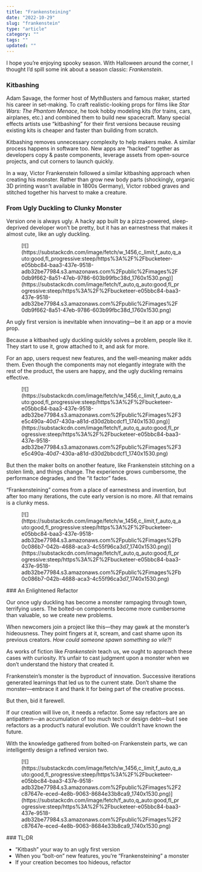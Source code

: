 ```yaml
---
title: "Frankensteining"
date: "2022-10-29"
slug: "frankenstein"
type: "article"
category: ""
tags: ""
updated: ""
---
```


I hope you’re enjoying spooky season. With Halloween around the corner, I thought I’d spill some ink about a season classic: *Frankenstein*.

### Kitbashing

Adam Savage, the former host of MythBusters and famous maker, started his career in set-making. To craft realistic-looking props for films like *Star Wars: The Phantom Menace*, he took hobby modeling kits (for trains, cars, airplanes, etc.) and combined them to build new spacecraft. Many special effects artists use “kitbashing” for their first versions because reusing existing kits is cheaper and faster than building from scratch.

Kitbashing removes unnecessary complexity to help makers make. A similar process happens in software too. New apps are “hacked” together as developers copy &amp; paste components, leverage assets from open-source projects, and cut corners to launch quickly.

In a way, Victor Frankenstein followed a similar kitbashing approach when creating his monster. Rather than grow new body parts (shockingly, organic 3D printing wasn’t available in 1800s Germany), Victor robbed graves and stitched together his harvest to make a creature.

### From Ugly Duckling to Clunky Monster

Version one is always ugly. A hacky app built by a pizza-powered, sleep-deprived developer won’t be pretty, but it has an earnestness that makes it almost cute, like an ugly duckling.

<figure class="wp-block-image">[![](https://substackcdn.com/image/fetch/w_1456,c_limit,f_auto,q_auto:good,fl_progressive:steep/https%3A%2F%2Fbucketeer-e05bbc84-baa3-437e-9518-adb32be77984.s3.amazonaws.com%2Fpublic%2Fimages%2F0db9f662-8a51-47eb-9786-603b99fbc38d_1760x1530.png)](https://substackcdn.com/image/fetch/f_auto,q_auto:good,fl_progressive:steep/https%3A%2F%2Fbucketeer-e05bbc84-baa3-437e-9518-adb32be77984.s3.amazonaws.com%2Fpublic%2Fimages%2F0db9f662-8a51-47eb-9786-603b99fbc38d_1760x1530.png)</figure>An ugly first version is inevitable when innovating—be it an app or a movie prop.

Because a kitbashed ugly duckling quickly solves a problem, people like it. They start to use it, grow attached to it, and ask for more.

For an app, users request new features, and the well-meaning maker adds them. Even though the components may not elegantly integrate with the rest of the product, the users are happy, and the ugly duckling remains effective.

<figure class="wp-block-image">[![](https://substackcdn.com/image/fetch/w_1456,c_limit,f_auto,q_auto:good,fl_progressive:steep/https%3A%2F%2Fbucketeer-e05bbc84-baa3-437e-9518-adb32be77984.s3.amazonaws.com%2Fpublic%2Fimages%2F3e5c490a-40d7-430a-a81d-d30d2bbcdcf1_1740x1530.png)](https://substackcdn.com/image/fetch/f_auto,q_auto:good,fl_progressive:steep/https%3A%2F%2Fbucketeer-e05bbc84-baa3-437e-9518-adb32be77984.s3.amazonaws.com%2Fpublic%2Fimages%2F3e5c490a-40d7-430a-a81d-d30d2bbcdcf1_1740x1530.png)</figure>But then the maker bolts on another feature, like Frankenstein stitching on a stolen limb, and things change. The experience grows cumbersome, the performance degrades, and the “it factor” fades.

“Frankensteining” comes from a place of earnestness and invention, but after too many iterations, the cute early version is no more. All that remains is a clunky mess.

<figure class="wp-block-image">[![](https://substackcdn.com/image/fetch/w_1456,c_limit,f_auto,q_auto:good,fl_progressive:steep/https%3A%2F%2Fbucketeer-e05bbc84-baa3-437e-9518-adb32be77984.s3.amazonaws.com%2Fpublic%2Fimages%2Fb0c086b7-042b-4688-aca3-4c55f96ca3d7_1740x1530.png)](https://substackcdn.com/image/fetch/f_auto,q_auto:good,fl_progressive:steep/https%3A%2F%2Fbucketeer-e05bbc84-baa3-437e-9518-adb32be77984.s3.amazonaws.com%2Fpublic%2Fimages%2Fb0c086b7-042b-4688-aca3-4c55f96ca3d7_1740x1530.png)</figure>### An Enlightened Refactor

Our once ugly duckling has become a monster rampaging through town, terrifying users. The bolted-on components become more cumbersome than valuable, so we create new problems.

When newcomers join a project like this—they may gawk at the monster’s hideousness. They point fingers at it, scream, and cast shame upon its previous creators. *How could someone spawn something so vile?!*

As works of fiction like *Frankenstein* teach us, we ought to approach these cases with curiosity. It’s unfair to cast judgment upon a monster when we don’t understand the history that created it.

Frankenstein’s monster is the byproduct of innovation. Successive iterations generated learnings that led us to the current state. Don’t shame the monster—embrace it and thank it for being part of the creative process.

But then, bid it farewell.

If our creation will live on, it needs a refactor. Some say refactors are an antipattern—an accumulation of too much tech or design debt—but I see refactors as a product’s natural evolution. We couldn’t have known the future.

With the knowledge gathered from bolted-on Frankenstein parts, we can intelligently design a refined version two.

<figure class="wp-block-image">[![](https://substackcdn.com/image/fetch/w_1456,c_limit,f_auto,q_auto:good,fl_progressive:steep/https%3A%2F%2Fbucketeer-e05bbc84-baa3-437e-9518-adb32be77984.s3.amazonaws.com%2Fpublic%2Fimages%2F2c87647e-eced-4e8b-9063-8684e33b8ca9_1740x1530.png)](https://substackcdn.com/image/fetch/f_auto,q_auto:good,fl_progressive:steep/https%3A%2F%2Fbucketeer-e05bbc84-baa3-437e-9518-adb32be77984.s3.amazonaws.com%2Fpublic%2Fimages%2F2c87647e-eced-4e8b-9063-8684e33b8ca9_1740x1530.png)</figure>### TL;DR

- “Kitbash” your way to an ugly first version
- When you “bolt-on” new features, you’re “Frankensteining” a monster
- If your creation becomes too hideous, refactor